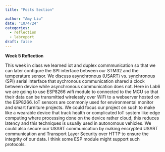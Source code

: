 ```yaml
---
title: "Posts Section"

author: "Amy Liu"
date: "10/4/24"
categories:
  - reflection
  - labreport
draft: false
---
```

**Week 5 Reflection**<br>

This week in class we learned iot and duplex commmunication so that we can later configure the SPI interface between our STM32 and the temperature sensor. We discuss asynchronous (USART) vs. synchronous (SPI) serial interface that sychronous communication shared a clock between device while asynchronous communication does not. Here in Lab6 we are going to use ESP8266 wifi module to connected to the MCU so that their data can be transmitted wirelessly over WiFi to a webserver hosted on the ESP8266. IoT sensors are commonly used for environmental monitor and smart furniture projects. We could focus our project on such to make like a wearable device that track health or complicated IoT system like edge computing where processing done on the device rather cloud, this reduces latency and this techniques is usually used in autonomous vehicles. We could also secure our USART communication by making encrypted USART communication and Transport Layer Security over HTTP to ensure the integrity of our data. I think some ESP module might support such protocols.
